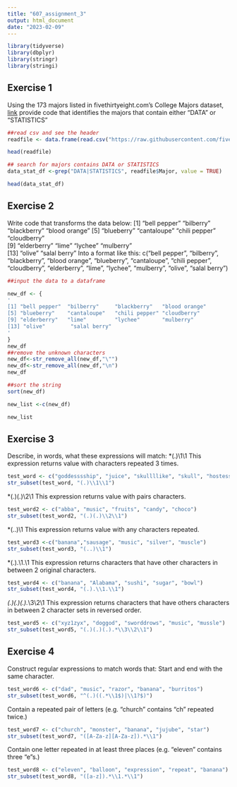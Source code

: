 ```yaml
---
title: "607_assignment_3"
output: html_document
date: "2023-02-09"
---
```


```r
library(tidyverse)
library(dbplyr)
library(stringr)
library(stringi)

```

## Exercise 1
Using the 173 majors listed in fivethirtyeight.com’s College Majors dataset, [link](https://fivethirtyeight.com/features/the-economic-guide-to-picking-a-college-major/) provide code that identifies the majors that contain either "DATA" or "STATISTICS"

```r
##read csv and see the header
readfile <- data.frame(read.csv("https://raw.githubusercontent.com/fivethirtyeight/data/master/college-majors/majors-list.csv", header = TRUE))

head(readfile)

## search for majors contains DATA or STATISTICS
data_stat_df <-grep("DATA|STATISTICS", readfile$Major, value = TRUE)

head(data_stat_df)

```

## Exercise 2
Write code that transforms the data below:
[1] "bell pepper"  "bilberry"     "blackberry"   "blood orange"
[5] "blueberry"    "cantaloupe"   "chili pepper" "cloudberry"  
[9] "elderberry"   "lime"         "lychee"       "mulberry"    
[13] "olive"        "salal berry"
Into a format like this:
c("bell pepper", "bilberry", "blackberry", "blood orange", "blueberry", "cantaloupe", "chili pepper", "cloudberry", "elderberry", "lime", "lychee", "mulberry", "olive", "salal berry")

```r
##input the data to a dataframe

new_df <- {
'
[1] "bell pepper"  "bilberry"     "blackberry"   "blood orange"
[5] "blueberry"    "cantaloupe"   "chili pepper" "cloudberry"  
[9] "elderberry"   "lime"         "lychee"       "mulberry"    
[13] "olive"        "salal berry"
'
}
new_df
##remove the unknown characters
new_df<-str_remove_all(new_df,"\"")
new_df<-str_remove_all(new_df,"\n")
new_df

##sort the string
sort(new_df)

new_list <-c(new_df)

new_list
```
## Exercise 3
Describe, in words, what these expressions will match:
*(.)\1\1
This expression returns value with characters repeated 3 times.
```r
test_word <- c("goddesssship", "juice", "skullllike", "skull", "hostesssship")
str_subset(test_word, "(.)\\1\\1")

```

*(.)(.)\\2\\1
This expression returns value with pairs characters.
```r
test_word2 <- c("abba", "music", "fruits", "candy", "choco")
str_subset(test_word2, "(.)(.)\\2\\1")
```
*(..)\1
This expression returns value with any characters repeated.
```r
test_word3 <-c("banana","sausage", "music", "silver", "muscle")
str_subset(test_word3, "(..)\\1")
```
*(.).\\1.\\1
This expression returns characters that have other characters in between 2 original characters.
```r
test_word4 <- c("banana", "Alabama", "sushi", "sugar", "bowl")
str_subset(test_word4, "(.).\\1.\\1")
```
*(.)(.)(.).*\\3\\2\\1
This expression returns characters that have others characters in between 2 character sets in reversed order.
```r
test_word5 <- c("xyz1zyx", "doggod", "sworddrows", "music", "mussle")
str_subset(test_word5, "(.)(.)(.).*\\3\\2\\1")
```

## Exercise 4
Construct regular expressions to match words that:
Start and end with the same character.

```r
test_word6 <- c("dad", "music", "razor", "banana", "burritos")
str_subset(test_word6, "^(.)((.*\\1$)|\\1?$)")
```
Contain a repeated pair of letters (e.g. "church" contains "ch" repeated twice.)
```r
test_word7 <- c("church", "monster", "banana", "jujube", "star")
str_subset(test_word7, "([A-Za-z][A-Za-z]).*\\1")
```
Contain one letter repeated in at least three places (e.g. "eleven" contains three "e"s.)
```r
test_word8 <- c("eleven", "balloon", "expression", "repeat", "banana")
str_subset(test_word8, "([a-z]).*\\1.*\\1")
```